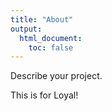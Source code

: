 ```yaml
---
title: "About"
output:
  html_document:
    toc: false
---
```


Describe your project.

This is for Loyal!
